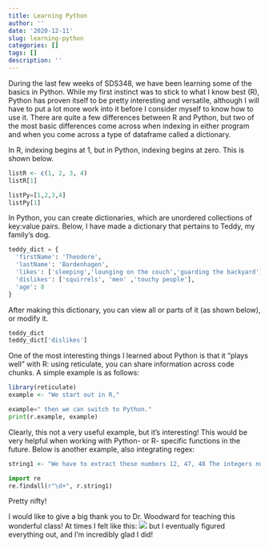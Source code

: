 ```yaml
---
title: Learning Python
author: ''
date: '2020-12-11'
slug: learning-python
categories: []
tags: []
description: ''
---
```


During the last few weeks of SDS348, we have been learning some of the basics in Python. While my first instinct was to stick to what I know best (R), Python has proven itself to be pretty interesting and versatile, although I will have to put a lot more work into it before I consider myself to know how to use it. There are quite a few differences between R and Python, but two of the most basic differences come across when indexing in either program and when you come across a type of dataframe called a dictionary.

In R, indexing begins at 1, but in Python, indexing begins at zero. This is shown below. 

```r
listR <- c(1, 2, 3, 4)
listR[1]
```
```python
listPy=[1,2,3,4]
listPy[1]
```


In Python, you can create dictionaries, which are unordered collections of key:value pairs. Below, I have made a dictionary that pertains to Teddy, my family's dog. 
```python
teddy_dict = {
  'firstName': 'Theodore', 
  'lastName': 'Bardenhagen', 
  'likes': ['sleeping','lounging on the couch','guarding the backyard'], 
  'dislikes': ['squirrels', 'men' ,'touchy people'], 
  'age': 8
}
```
After making this dictionary, you can view all or parts of it (as shown below), or modify it.
```python
teddy_dict
teddy_dict['dislikes']
```

One of the most interesting things I learned about Python is that it "plays well" with R: using reticulate, you can share information across code chunks. A simple example is as follows: 

```r
library(reticulate)
example <- "We start out in R,"
```
```python
example=" then we can switch to Python."
print(r.example, example)
```
Clearly, this not a very useful example, but it's interesting! This would be very helpful when working with Python- or R- specific functions in the future. Below is another example, also integrating regex: 

```r
string1 <- "We have to extract these numbers 12, 47, 48 The integers numbers are also interesting: 189 2036 314\',\' is a separator, so please extract these numbers 125,789,1450 and also these 564,90456 We like to offer you 7890$ per month in order to complete this task... we are joking"
```
```python
import re
re.findall(r"\d+", r.string1)
```
Pretty nifty!

I would like to give a big thank you to Dr. Woodward for teaching this wonderful class! At times I felt like this: 
![](/post/2020-12-11-learning-python_files/ted is alarmed.JPG)
but I eventually figured everything out, and I'm incredibly glad I did!